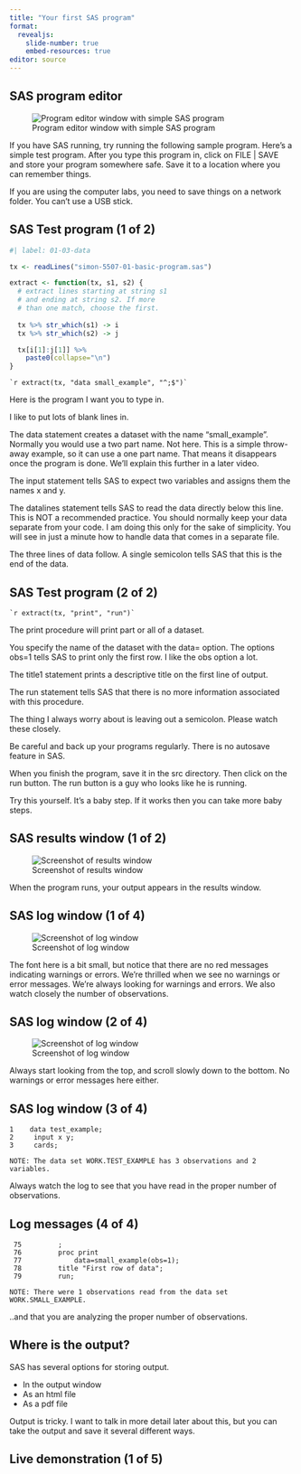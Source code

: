 ```yaml
---
title: "Your first SAS program"
format: 
  revealjs:
    slide-number: true
    embed-resources: true
editor: source
---
```


## SAS program editor

![Program editor window with simple SAS program](../images/m01-basic-program.png)


::: notes

If you have SAS running, try running the following sample program. Here's a simple test program. After you type this program in, click on FILE | SAVE and store your program somewhere safe. Save it to a location where you can remember things.

If you are using the computer labs, you need to save things on a network folder. You can't use a USB stick.

:::

## SAS Test program (1 of 2)

```r
#| label: 01-03-data

tx <- readLines("simon-5507-01-basic-program.sas")

extract <- function(tx, s1, s2) {
  # extract lines starting at string s1
  # and ending at string s2. If more
  # than one match, choose the first.
  
  tx %>% str_which(s1) -> i
  tx %>% str_which(s2) -> j

  tx[i[1]:j[1]] %>% 
    paste0(collapse="\n")
}
```

```{}
`r extract(tx, "data small_example", "^;$")`
```

::: notes

Here is the program I want you to type in.

I like to put lots of blank lines in.

The data statement creates a dataset with the name "small_example". Normally you would use a two part name. Not here. This is a simple throw-away example, so it can use a one part name. That means it disappears once the program is done. We'll explain this further in a later video.

The input statement tells SAS to expect two variables and assigns them the names x and y.

The datalines statement tells SAS to read the data directly below this line. This is NOT a recommended practice. You should normally keep your data separate from your code. I am doing this only for the sake of simplicity. You will see in just a minute how to handle data that comes in a separate file.

The three lines of data follow. A single semicolon tells SAS that this is the end of the data.

:::

## SAS Test program (2 of 2)

```{}
`r extract(tx, "print", "run")`
```


::: notes

The print procedure will print part or all of a dataset. 

You specify the name of the dataset with the data= option. The options obs=1 tells SAS to print only the first row. I like the obs option a lot.

The title1 statement prints a descriptive title on the first line of output.

The run statement tells SAS that there is no more information associated with this procedure.

The thing I always worry about is leaving out a semicolon. Please watch these closely.

Be careful and back up your programs regularly. There is no autosave feature in SAS. 

When you finish the program, save it in the src directory. Then click on the run button. The run button is a guy who looks like he is running.

Try this yourself. It's a baby step. If it works then you can take more baby steps.

:::

## SAS results window (1 of 2)

![Screenshot of results window](../images/m01-output-window.png)


::: notes

When the program runs, your output appears in the results window.

:::

## SAS log window (1 of 4)

![Screenshot of log window](../images/m01-log-window-01.png)


::: notes

The font here is a bit small, but notice that there are no red messages indicating warnings or errors. We're thrilled when we see no warnings or error messages. We're always looking for warnings and errors. We also watch closely the number of observations.

:::

## SAS log window (2 of 4)

![Screenshot of log window](../images/m01-log-window-02.png)


::: notes

Always start looking from the top, and scroll slowly down to the bottom. No warnings or error messages here either.

:::

## SAS log window (3 of 4)


```
1    data test_example;
2     input x y;
3     cards;

NOTE: The data set WORK.TEST_EXAMPLE has 3 observations and 2 variables.
```

::: notes

Always watch the log to see that you have read in the proper number of observations.

:::


## Log messages (4 of 4)

```
 75         ;
 76         proc print
 77             data=small_example(obs=1);
 78         title "First row of data";
 79         run;
 
NOTE: There were 1 observations read from the data set WORK.SMALL_EXAMPLE.
```

::: notes

..and that you are analyzing the proper number of observations.

:::

## Where is the output?

SAS has several options for storing output.

- In the output window
- As an html file
- As a pdf file

::: notes

Output is tricky. I want to talk in more detail later about this, but you can take the output and save it several different ways.

:::

## Live demonstration (1 of 5)

